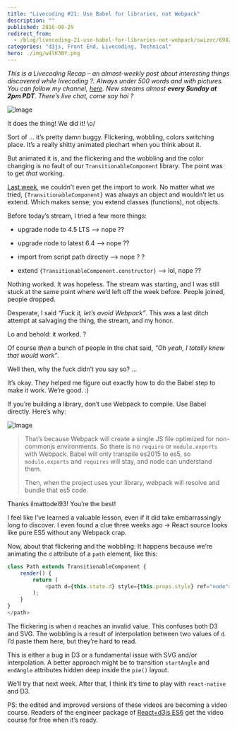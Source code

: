 ```yaml
---
title: "Livecoding #21: Use Babel for libraries, not Webpack"
description: ""
published: 2016-08-29
redirect_from:
  - /blog/livecoding-21-use-babel-for-libraries-not-webpack/swizec/6982
categories: "d3js, Front End, Livecoding, Technical"
hero: ./img/w4lK3BY.png
---
```


_This is a Livecoding Recap – an almost-weekly post about interesting things discovered while livecoding ?. Always under 500 words and with pictures. You can follow my channel, [here](https://livecoding.tv/swizec). New streams almost **every Sunday at 2pm PDT**. There’s live chat, come say hai ?_

![Image](./img/uDDcJq5.gif)

It does the thing! We did it! \\o/

Sort of … it’s pretty damn buggy. Flickering, wobbling, colors switching place. It’s a really shitty animated piechart when you think about it.

But animated it is, and the flickering and the wobbling and the color changing is no fault of our `TransitionableComponent` library. The point was to get _that_ working.

[Last week](https://swizec.com/blog/livecoding-20-you-cant-extend-an-object/), we couldn’t even get the import to work. No matter what we tried, `{TransitionableComponent}` was always an object and wouldn’t let us extend. Which makes sense; you extend classes (functions), not objects.

Before today’s stream, I tried a few more things:

- upgrade node to 4.5 LTS —> nope ??
- upgrade node to latest 6.4 —> nope ??
- import from script path directly —> nope ?
  ?

- extend `{TransitionableComponent.constructor}` —> lol, nope ??

Nothing worked. It was hopeless. The stream was starting, and I was still stuck at the same point where we’d left off the week before. People joined, people dropped.

Desperate, I said _“Fuck it, let’s avoid Webpack”_. This was a last ditch attempt at salvaging the thing, the stream, and my honor.

Lo and behold: it worked. ?

Of course _then_ a bunch of people in the chat said, _"Oh yeah, I totally knew that would work”_.

Well then, why the fuck didn’t you say so? …

It’s okay. They helped me figure out exactly how to do the Babel step to make it work. We’re good. :)

If you’re building a library, don’t use Webpack to compile. Use Babel directly. Here’s why:

![Image](./img/w4lK3BY.png)

> That’s because Webpack will create a single JS file optimized for non-commonjs environments. So there is no `require` or `module.exports` with Webpack. Babel will only transpile es2015 to es5, so `module.exports` and `requires` will stay, and node can understand them.
>
> Then, when the project uses your library, webpack will resolve and bundle that es5 code.

Thanks ilmattodel93! You’re the best!

I feel like I’ve learned a valuable lesson, even if it did take embarrassingly long to discover. I even found a clue three weeks ago → React source looks like pure ES5 without any Webpack crap.

Now, about that flickering and the wobbling: It happens because we’re animating the `d` attribute of a `path` element, like this:

```javascript
class Path extends TransitionableComponent {
    render() {
        return (
            <path d={this.state.d} style={this.props.style} ref="node">
        );
    }
}
</path>
```

The flickering is when `d` reaches an invalid value. This confuses both D3 and SVG. The wobbling is a result of interpolation between two values of `d`. I’d paste them here, but they’re hard to read.

This is either a bug in D3 or a fundamental issue with SVG and/or interpolation. A better approach might be to transition `startAngle` and `endAngle` attributes hidden deep inside the `pie()` layout.

We’ll try that next week. After that, I think it’s time to play with `react-native` and D3.

PS: the edited and improved versions of these videos are becoming a video course. Readers of the engineer package of [React+d3js ES6](https://swizec.com/reactd3js/) get the video course for free when it’s ready.